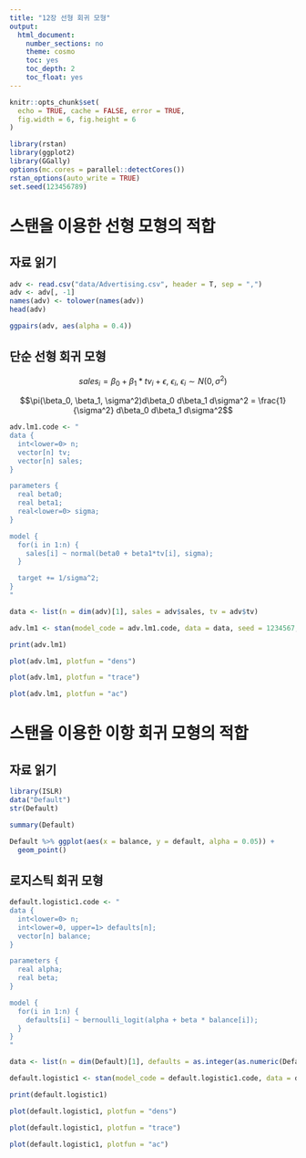 ```yaml
---
title: "12장 선형 회귀 모형"
output:
  html_document:
    number_sections: no
    theme: cosmo
    toc: yes
    toc_depth: 2
    toc_float: yes
---
```


```r
knitr::opts_chunk$set(
  echo = TRUE, cache = FALSE, error = TRUE,
  fig.width = 6, fig.height = 6
)
```

```r
library(rstan)
library(ggplot2)
library(GGally)
options(mc.cores = parallel::detectCores())
rstan_options(auto_write = TRUE)
set.seed(123456789)
```

# 스탠을 이용한 선형 모형의 적합

## 자료 읽기 

```r
adv <- read.csv("data/Advertising.csv", header = T, sep = ",")
adv <- adv[, -1]
names(adv) <- tolower(names(adv))
head(adv)
```

```r
ggpairs(adv, aes(alpha = 0.4))
```

## 단순 선형 회귀 모형 

$$sales_i = \beta_0 + \beta_1 * tv_i + \epsilon, ~ \epsilon_i, ~ \epsilon_i \sim N(0,\sigma^2) $$

$$\pi(\beta_0, \beta_1, \sigma^2)d\beta_0 d\beta_1 d\sigma^2 = \frac{1}{\sigma^2} d\beta_0 d\beta_1 d\sigma^2$$

```r
adv.lm1.code <- "
data {
  int<lower=0> n;
  vector[n] tv;
  vector[n] sales;
}

parameters {
  real beta0;
  real beta1;
  real<lower=0> sigma;
}

model {
  for(i in 1:n) {
    sales[i] ~ normal(beta0 + beta1*tv[i], sigma);
  }

  target += 1/sigma^2;
}
"

data <- list(n = dim(adv)[1], sales = adv$sales, tv = adv$tv)
```

```r
adv.lm1 <- stan(model_code = adv.lm1.code, data = data, seed = 1234567, chains = 4, iter = 5000, thin = 1)
```

```r
print(adv.lm1)
```

```r
plot(adv.lm1, plotfun = "dens")
```
```r
plot(adv.lm1, plotfun = "trace")
```

```r
plot(adv.lm1, plotfun = "ac")
```

# 스탠을 이용한 이항 회귀 모형의 적합

## 자료 읽기 

```r
library(ISLR)
data("Default")
str(Default)
```

```r
summary(Default)
```


```r
Default %>% ggplot(aes(x = balance, y = default, alpha = 0.05)) +
  geom_point()
```

## 로지스틱 회귀 모형 

\begin{align}
\begin{split}
    default_i & \stackrel{ind}{\sim} Ber(\pi(balance_i), ~ i=1,2, \ldots, n \\
    \pi(balance_i) & = logistic (\beta_0 + \beta_1 \times balance_i) = \frac{e^{\beta_0 + \beta_1 \times balance_i}}{1+e^{\beta_0 + \beta_1 \times balance_i}} \\
    \pi(\beta_0, \beta_1) d\beta_0 d\beta_1 & = 1 \times  d\beta_0 d\beta_1
\end{split}
\end{align}


```r
default.logistic1.code <- "
data {
  int<lower=0> n;
  int<lower=0, upper=1> defaults[n];
  vector[n] balance;
}

parameters {
  real alpha;
  real beta;
}

model {
  for(i in 1:n) {
    defaults[i] ~ bernoulli_logit(alpha + beta * balance[i]);
  }
}
"

data <- list(n = dim(Default)[1], defaults = as.integer(as.numeric(Default$default) - 1), balance = Default$balance)
```

```r
default.logistic1 <- stan(model_code = default.logistic1.code, data = data, seed = 1234567, chains = 4, iter = 5000, thin = 1, cores = 4)
```

```r
print(default.logistic1)
```

```r
plot(default.logistic1, plotfun = "dens")
```
```r
plot(default.logistic1, plotfun = "trace")
```

```r
plot(default.logistic1, plotfun = "ac")
```

